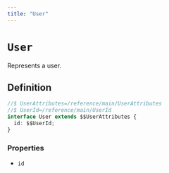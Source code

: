 ```yaml
---
title: "User"
---
```


# `User`

Represents a user.

## Definition

```ts
//$ UserAttributes=/reference/main/UserAttributes
//$ UserId=/reference/main/UserId
interface User extends $$UserAttributes {
  id: $$UserId;
}
```

### Properties

- `id`
